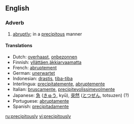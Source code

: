 ==English==

===Adverb===
{{en-adv}}

# [[abruptly]]; in a [[precipitous]] manner

====Translations====
*Dutch: [[overhaast]], [[onbezonnen]]
*Finnish: [[yllättäen]],[[äkkiarvaamatta]]
*French: [[abruptement]]
*German: [[unerwartet]]
*Indonesian: [[drastis]], [[tiba-tiba]]
*Interlingua: [[precipitatemente]], [[abruptemente]]
*Italian: [[bruscamente]], [[precipitevolissimevolmente]]
*Japanese: [[急]] ([[きゅう]], kyū), [[突然]] ([[とつぜん]], totsuzen) (?)
*Portuguese: [[abruptamente]]
*Spanish: [[precipitadamente]]

[[ru:precipitously]]
[[vi:precipitously]]